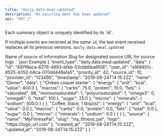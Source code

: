 ```yaml
---
title: "daily.data.meal.updated"
description: "An existing meal has been updated"
api: "GET /"
---
```

<Warning>
Each summary object is uniquely identified by its `id`.

If multiple events are received at the same `id`, the last event received replaces all its previous
versions.
</Warning>
<ResponseField name="event_type" type="const string" required="True">
`daily.data.meal.updated`
</ResponseField>
<ResponseField name="data" type="MealInDBBase_ClientFacingSource_">

<Expandable title="MealInDBBase_ClientFacingSource_" defaultOpen="true">
<ResponseField name="id" type="string" required="True">

</ResponseField>
<ResponseField name="user_id" type="string" required="True">

</ResponseField>
<ResponseField name="priority_id" type="integer" required="True">

</ResponseField>
<ResponseField name="source_id" type="integer" required="True">

</ResponseField>
<ResponseField name="provider_id" type="string" required="True">

</ResponseField>
<ResponseField name="timestamp" type="string" required="True">

</ResponseField>
<ResponseField name="name" type="string" required="True">

</ResponseField>
<ResponseField name="energy" type="Energy | null">

<Expandable title="Energy" defaultOpen="true">
<ResponseField name="unit" type="string" required="True">

</ResponseField>
<ResponseField name="value" type="number" required="True">

</ResponseField>
</Expandable>
</ResponseField>
<ResponseField name="macros" type="Macros | null">

<Expandable title="Macros" defaultOpen="true">
<ResponseField name="carbs" type="number | null" required="False">

</ResponseField>
<ResponseField name="protein" type="number | null" required="False">

</ResponseField>
<ResponseField name="fats" type="Fats | null">

<Expandable title="Fats" defaultOpen="true">
<ResponseField name="saturated" type="number | null" required="False">

</ResponseField>
<ResponseField name="monounsaturated" type="number | null" required="False">

</ResponseField>
<ResponseField name="polyunsaturated" type="number | null" required="False">

</ResponseField>
<ResponseField name="omega3" type="number | null" required="False">

</ResponseField>
<ResponseField name="omega6" type="number | null" required="False">

</ResponseField>
<ResponseField name="total" type="number | null" required="False">

</ResponseField>
</Expandable>
</ResponseField>
<ResponseField name="alcohol" type="number | null" required="False">

</ResponseField>
<ResponseField name="water" type="number | null" required="False">

</ResponseField>
<ResponseField name="fibre" type="number | null" required="False">

</ResponseField>
<ResponseField name="sugar" type="number | null" required="False">

</ResponseField>
</Expandable>
</ResponseField>
<ResponseField name="micros" type="Micros | null">

<Expandable title="Micros" defaultOpen="true">
<ResponseField name="minerals" type="object | null" required="False">

</ResponseField>
<ResponseField name="trace_elements" type="object | null" required="False">

</ResponseField>
<ResponseField name="vitamins" type="object | null" required="False">

</ResponseField>
</Expandable>
</ResponseField>
<ResponseField name="data" type="object | null" required="False">

</ResponseField>
<ResponseField name="source" type="ClientFacingSource">

<Expandable title="ClientFacingSource" defaultOpen="true">
<ResponseField name="name" type="string" required="True">
Name of source of information
</ResponseField>
<ResponseField name="slug" type="string" required="True">
Slug for designated source
</ResponseField>
<ResponseField name="logo" type="string" required="True">
URL for source logo
</ResponseField>
</Expandable>
</ResponseField>
<ResponseField name="created_at" type="string" required="True">

</ResponseField>
<ResponseField name="updated_at" type="string" required="True">

</ResponseField>
</Expandable>
</ResponseField>
<ResponseExample>
```json Example
{
  "event_type": "daily.data.meal.updated",
  "data": {
    "id": "497f6eca-6276-4993-bfeb-53cbbbba6f08",
    "user_id": "a169451c-8525-4352-b8ca-070dd449a1a5",
    "priority_id": 42,
    "source_id": 10,
    "provider_id": "123456",
    "timestamp": "2019-08-24T14:15:22Z",
    "name": "Dinner",
    "data": {
      "Chiken coquet starter": {
        "energy": {
          "unit": "kcal",
          "value": 400.0
        },
        "macros": {
          "carbs": 75.0,
          "protein": 10.0,
          "fats": {
            "saturated": 98,
            "monounsaturated": 1,
            "polyunsaturated": 1,
            "omega3": 0,
            "omega6": 0,
            "total": 100
          },
          "sugar": 25.0
        },
        "micros": {
          "minerals": {
            "sodium": 500.0
          }
        }
      },
      "Coffee, black, 1 tbsp(s)": {
        "energy": {
          "unit": "kcal",
          "value": 0.0
        },
        "macros": {
          "carbs": 0.0,
          "protein": 0.0,
          "fats": {
            "total": 0.0
          },
          "sugar": 0.0
        },
        "micros": {
          "minerals": {
            "sodium": 0.0
          }
        }
      }
    },
    "source": {
      "name": "MyFitnessPal",
      "slug": "my_fitness_pal",
      "logo": "https://logo_url.com"
    },
    "created_at": "2019-08-24T14:15:22Z",
    "updated_at": "2019-08-24T14:15:22Z"
  }
}
```
</ResponseExample>
